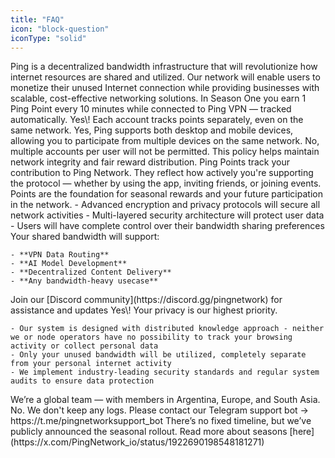 ```yaml
---
title: "FAQ"
icon: "block-question"
iconType: "solid"
---
```


<AccordionGroup>
  <Accordion title="What is Ping?" defaultOpen="false">
    Ping is a decentralized bandwidth infrastructure that will revolutionize how internet resources are shared and utilized. Our network will enable users to monetize their unused Internet connection while providing businesses with scalable, cost-effective networking solutions.
  </Accordion>
  <Accordion title="How to earn Ping Points?" defaultOpen="false">
    In Season One you earn 1 Ping Point every 10 minutes while connected to Ping VPN — tracked automatically.
  </Accordion>
  <Accordion title="Can two people with different accounts use the VPN on the same network?" defaultOpen="false">
    Yes\! Each account tracks points separately, even on the same network.
  </Accordion>
  <Accordion title="Am I able to use Ping on multiple devices?" defaultOpen="false">
    Yes, Ping supports both desktop and mobile devices, allowing you to participate from multiple devices on the same network.
  </Accordion>
  <Accordion title="Can I create multiple accounts?" defaultOpen="false">
    No, multiple accounts per user will not be permitted. This policy helps maintain network integrity and fair reward distribution.
  </Accordion>
  <Accordion title="What are Ping Points?" defaultOpen="false">
    Ping Points track your contribution to Ping Network. They reflect how actively you're supporting the protocol — whether by using the app, inviting friends, or joining events. Points are the foundation for seasonal rewards and your future participation in the network.
  </Accordion>
  <Accordion title="How will Ping protect my privacy?" defaultOpen="false">
    - Advanced encryption and privacy protocols will secure all network activities
    - Multi-layered security architecture will protect user data
    - Users will have complete control over their bandwidth sharing preferences
  </Accordion>
  <Accordion title="How will Ping utilize my bandwidth?" defaultOpen="false">
    Your shared bandwidth will support:

    - **VPN Data Routing**
    - **AI Model Development**
    - **Decentralized Content Delivery**
    - **Any bandwidth-heavy usecase**
  </Accordion>
  <Accordion title="Where can I get support?" defaultOpen="false">
    Join our [Discord community](https://discord.gg/pingnetwork) for assistance and updates
  </Accordion>
  <Accordion title="Is my personal information safe?">
    Yes\! Your privacy is our highest priority.

    - Our system is designed with distributed knowledge approach - neither we or node operators have no possibility to track your browsing activity or collect personal data
    - Only your unused bandwidth will be utilized, completely separate from your personal internet activity
    - We implement industry-leading security standards and regular system audits to ensure data protection
  </Accordion>
  <Accordion title="Where is the team from?">
    We’re a global team — with members in Argentina, Europe, and South Asia.
  </Accordion>
  <Accordion title="Does VPN store my logs?">
    No. We don't keep any logs.
  </Accordion>
  <Accordion title="I deleted my account, how to recover it?">
    Please contact our Telegram support bot → https://t.me/pingnetworksupport_bot
  </Accordion>
  <Accordion title="What’s the roadmap of Ping Network?">
    There’s no fixed timeline, but we’ve publicly announced the seasonal rollout. Read more about seasons [here](https://x.com/PingNetwork_io/status/1922690198548181271)
  </Accordion>
</AccordionGroup>

### 